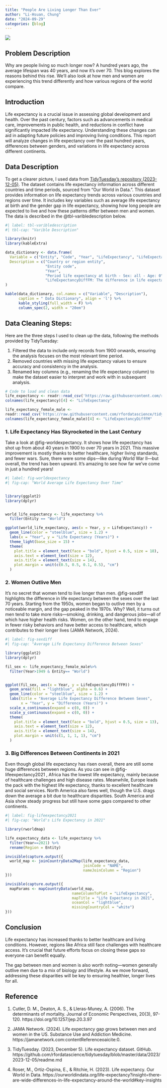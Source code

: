 ```yaml
---
title: "People Are Living Longer Than Ever"
author: "Li-Hsuan, Chung"
date: "2024-09-29"
categories: [blog]
---
```


![](thumbnail.jpg)

## Problem Description

Why are people living so much longer now? A hundred years ago, the average lifespan was 40 years, and now it's over 70. This blog explores the reasons behind this rise. We'll also look at how men and women are experiencing this trend differently and how various regions of the world compare.

## Introduction

Life expectancy is a crucial issue in assessing global development and health. Over the past century, factors such as advancements in medical care, improvements in public health, and reductions in conflict have significantly impacted life expectancy. Understanding these changes can aid in adapting future policies and improving living conditions. This report will analyze changes in life expectancy over the past hundred years, differences between genders, and variations in life expectancy across different continents.

## Data Description


To get a clearer picture, I used data from [TidyTuesday’s repository (2023-12-05)](https://github.com/rfordatascience/tidytuesday/blob/master/data/2023/2023-12-05/readme.md). The dataset contains life expectancy information across different countries and time periods, sourced from "Our World in Data.". This dataset provides information on life expectancy trends across various countries and regions over time. It includes key variables such as average life expectancy at birth and the gender gap in life expectancy, showing how long people are expected to live and how these patterns differ between men and women. The data is described in the @tbl-varibledescription below. 




```r
#| label: tbl-varibledescription
#| tbl-cap: "Varible Description"

library(knitr)
library(kableExtra)

data_dictionary <- data.frame(
  Variable = c("Entity", "Code", "Year", "LifeExpectancy", "LifeExpectancyDiffFM"),
  Description = c("Country or region entity", 
                  "Entity code", 
                  "Year", 
                  "Period life expectancy at birth - Sex: all - Age: 0", 
                  "LifeExpectancyDiffFM: The difference in life expectancy between men and women (measured in years).")
)

kable(data_dictionary, col.names = c("Variable", "Description"), 
      caption = " Data Dictionary", align = 'l') %>%
      kable_styling(full_width = F) %>%
      column_spec(2, width = "20em") 
```


## Data Cleaning Steps:

Here are the three steps I used to clean up the data, following the methods provided by TidyTuesday:

1. Filtered the data to include only records from 1900 onwards, ensuring the analysis focuses on the most relevant time period.
2. Removed countries with missing life expectancy values to ensure accuracy and consistency in the analysis.
3. Renamed key columns (e.g., renaming the life expectancy column) to make the dataset easier to interpret and work with in subsequent analysis.

```r
# Code to load and clean data
life_expectancy <- readr::read_csv('https://raw.githubusercontent.com/rfordatascience/tidytuesday/master/data/2023/2023-12-05/life_expectancy.csv') 
colnames(life_expectancy)[4] <- "LifeExpectancy"

life_expectancy_female_male <-
readr::read_csv('https://raw.githubusercontent.com/rfordatascience/tidytuesday/master/data/2023/2023-12-05/life_expectancy_female_male.csv')
colnames(life_expectancy_female_male)[4] <- "LifeExpectancyDiffFM"
```



### 1. Life Expectancy Has Skyrocketed in the Last Century


Take a look at @fig-worldexpectancy. It shows how life expectancy has shot up from about 40 years in 1900 to over 70 years in 2021. This massive improvement is mostly thanks to better healthcare, higher living standards, and fewer wars. Sure, there were some dips—like during World War II—but overall, the trend has been upward. It’s amazing to see how far we’ve come in just a hundred years!


```r
#| label: fig-worldexpectancy
#| fig-cap: "World Average Life Expectancy Over Time"


library(ggplot2)
library(dplyr)


world_life_expectancy <- life_expectancy %>%
  filter(Entity == "World")

ggplot(world_life_expectancy, aes(x = Year, y = LifeExpectancy)) +
  geom_line(color = "steelblue", size = 1.2) +   
  labs(x = "Year", y = "Life Expectancy (Years)") +
  theme_light(base_size = 15) +
  theme(
    plot.title = element_text(face = "bold", hjust = 0.5, size = 18),
    axis.text = element_text(size = 12),
    axis.title = element_text(size = 14),
    plot.margin = unit(c(0.5, 0.5, 0.1, 0.5), "cm")
  )
```






### 2. Women Outlive Men

It's no secret that women tend to live longer than men. @fig-sexdiff highlights the difference in life expectancy between the sexes over the last 70 years. Starting from the 1950s, women began to outlive men by a noticeable margin, and the gap peaked in the 1970s. Why? Well, it turns out men tend to take more risks—smoking, drinking, and dangerous jobs—all of which have higher health risks. Women, on the other hand, tend to engage in fewer risky behaviors and have better access to healthcare, which contributes to their longer lives (JAMA Network, 2024).

```r
#| label: fig-sexdiff
#| fig-cap: "Average Life Expectancy Difference Between Sexes"

library(ggplot2)
library(dplyr)

fil_sex <- life_expectancy_female_male%>%
  filter(Year>1949 & Entity== "World")


ggplot(fil_sex, aes(x = Year, y = LifeExpectancyDiffFM)) +
  geom_area(fill = "lightblue", alpha = 0.6) + 
  geom_line(color = "steelblue", size = 1.2) +  
  labs(title = "Average Life Expectancy Difference Between Sexes",
       x = "Year", y = "Difference (Years)") +
  scale_x_continuous(expand = c(0, 0)) + 
  scale_y_continuous(expand = c(0, 0)) + 
  theme(
    plot.title = element_text(face = "bold", hjust = 0.5, size = 13),  
    axis.text = element_text(size = 12),   
    axis.title = element_text(size = 14),
    plot.margin = unit(c(1, 1, 1, 1), "cm")  
  )


```


### 3. Big Differences Between Continents in 2021

Even though global life expectancy has risen overall, there are still some huge differences between regions. As you can see in @fig-lifeexpectancy2021 , Africa has the lowest life expectancy, mainly because of healthcare challenges and high disease rates. Meanwhile, Europe leads the pack with the highest life expectancy, thanks to excellent healthcare and social services. North America also fares well, though the U.S. drags down the average a bit due to healthcare disparities. South America and Asia show steady progress but still have some gaps compared to other continents.

```r
#| label: fig-lifeexpectancy2021
#| fig-cap: "World's Life Expectancy in 2021"

library(rworldmap)

life_expectancy_data <- life_expectancy %>%
  filter(Year==2021) %>%
  rename(Region = Entity)

invisible(capture.output({
  world_map <- joinCountryData2Map(life_expectancy_data, 
                                   joinCode = "NAME", 
                                   nameJoinColumn = "Region")
}))

invisible(capture.output({
  mapParams <- mapCountryData(world_map, 
                              nameColumnToPlot = "LifeExpectancy", 
                              mapTitle = "Life Expectancy in 2021",
                              oceanCol = "lightblue", 
                              missingCountryCol = "white")
}))
```


## Conclusion

Life expectancy has increased thanks to better healthcare and living conditions. However, regions like Africa still face challenges with healthcare access. It’s crucial that future efforts focus on closing these gaps so everyone can benefit equally.

The gap between men and women is also worth noting—women generally outlive men due to a mix of biology and lifestyle. As we move forward, addressing these disparities will be key to ensuring healthier, longer lives for all.



## Reference 

1. Cutler, D. M., Deaton, A. S., & Lleras-Muney, A. (2006). The determinants of mortality. Journal of Economic Perspectives, 20(3), 97-120. https://doi.org/10.1257/jep.20.3.97

2. JAMA Network. (2024). Life expectancy gap grows between men and women in the US. Substance Use and Addiction Medicine. https://jamanetwork.com&#8203;:contentReference[oaicite:0]{index=0}.

3. TidyTuesday. (2023, December 5). Life expectancy dataset. GitHub. https://github.com/rfordatascience/tidytuesday/blob/master/data/2023/2023-12-05/readme.md

4. Roser, M., Ortiz-Ospina, E., & Ritchie, H. (2023). Life expectancy. Our World in Data.
https://ourworldindata.org/life-expectancy?insight=there-are-wide-differences-in-life-expectancy-around-the-world#key-insights

